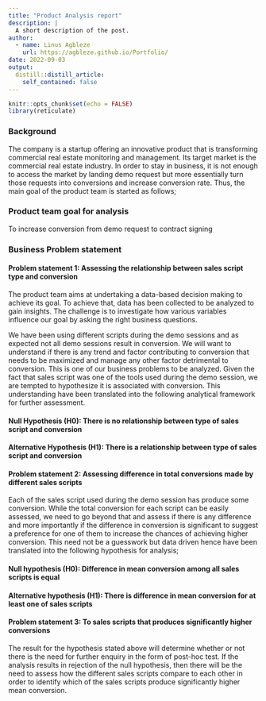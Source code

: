 ```yaml
---
title: "Product Analysis report"
description: |
  A short description of the post.
author:
  - name: Linus Agbleze
    url: https://agbleze.github.io/Portfolio/
date: 2022-09-03
output:
  distill::distill_article:
    self_contained: false
---
```



```r
knitr::opts_chunk$set(echo = FALSE)
library(reticulate)

```

### Background

 The company is a startup offering an innovative product that is transforming commercial real estate monitoring and management. Its target market is the commercial real estate industry. In order to stay in business, it is not enough to access the market by landing demo request but more essentially turn those requests into conversions and increase conversion rate. Thus, the main goal of the product team is started as follows;


### Product team goal for analysis
To increase conversion from demo request to contract signing


### Business Problem statement

#### Problem statement 1: Assessing the relationship between sales script type and conversion
The product team aims at undertaking a data-based decision making to achieve its goal. To achieve that, data has been collected to be analyzed to gain insights. The challenge is to investigate how various variables influence our goal by asking the right business questions.

We have been using different scripts during the demo sessions and as expected not all demo sessions result in conversion. We will want to understand if there is any trend and factor contributing to conversion that needs to be maximized and manage any other factor detrimental to conversion. This is one of our business problems to be analyzed. Given the fact that sales script was one of the tools used during the demo session, we are tempted to hypothesize it is associated with conversion. This understanding have been translated into the following analytical framework for further assessment.


#### Null Hypothesis (H0): There is no relationship between type of sales script and conversion
#### Alternative Hypothesis (H1): There is a relationship between type of sales script and conversion




#### Problem statement 2: Assessing difference in total conversions made by different sales scripts
Each of the sales script used during the demo session has produce some conversion. While the total conversion for each script can be easily assessed, we need to go beyond that and assess if there is any difference and more importantly if the difference in conversion is significant to suggest a preference for one of them to increase the chances of achieving higher conversion. This need not be a guesswork but data driven hence have been translated into the following hypothesis for analysis;

#### Null hypothesis (H0): Difference in mean conversion among all sales scripts is equal
#### Alternative hypothesis (H1): There is difference in mean conversion for at least one of sales scripts




#### Problem statement 3: To sales scripts that produces significantly higher conversions 
The result for the hypothesis stated above will determine whether or not there is the need for further enquiry in the form of post-hoc test. If the analysis results in rejection of the null hypothesis, then there will be the need to assess how the different sales scripts compare to each other in order to identify which of the sales scripts produce significantly higher mean conversion.



